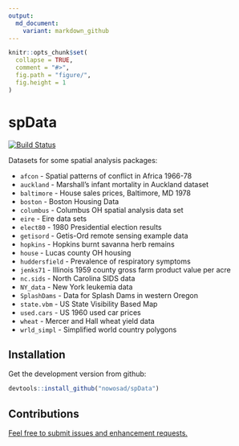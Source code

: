 ```yaml
---
output:
  md_document:
    variant: markdown_github
---
```


<!-- README.md is generated from README.Rmd. Please edit that file -->

```r
knitr::opts_chunk$set(
  collapse = TRUE,
  comment = "#>",
  fig.path = "figure/",
  fig.height = 1
)
```

# spData 

[![Build Status](https://travis-ci.org/Nowosad/spData.png?branch=master)](https://travis-ci.org/Nowosad/spData)

Datasets for some spatial analysis packages:

- `afcon` - Spatial patterns of conflict in Africa 1966-78
- `auckland` - Marshall's infant mortality in Auckland dataset
- `baltimore` - House sales prices, Baltimore, MD 1978
- `boston` - Boston Housing Data
- `columbus` - Columbus OH spatial analysis data set
- `eire` - Eire data sets
- `elect80` - 1980 Presidential election results
- `getisord` - Getis-Ord remote sensing example data
- `hopkins` - Hopkins burnt savanna herb remains
- `house` - Lucas county OH housing
- `huddersfield` - Prevalence of respiratory symptoms
- `jenks71` - Illinois 1959 county gross farm product value per acre
- `nc.sids` - North Carolina SIDS data
- `NY_data` - New York leukemia data
- `SplashDams` - Data for Splash Dams in western Oregon
- `state.vbm` - US State Visibility Based Map
- `used.cars` - US 1960 used car prices
- `wheat` - Mercer and Hall wheat yield data
- `wrld_simpl` - Simplified world country polygons

## Installation

Get the development version from github:

```R
devtools::install_github("nowosad/spData")
```

## Contributions

[Feel free to submit issues and enhancement requests.](https://github.com/Nowosad/spData/issues)
